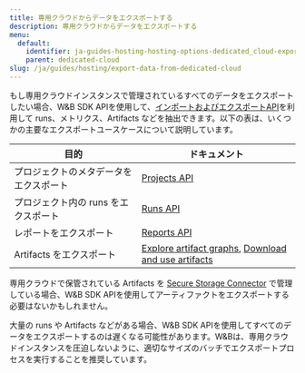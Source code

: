 ```yaml
---
title: 専用クラウドからデータをエクスポートする
description: 専用クラウドからデータをエクスポートする
menu:
  default:
    identifier: ja-guides-hosting-hosting-options-dedicated_cloud-export-data-from-dedicated-cloud
    parent: dedicated-cloud
slug: /ja/guides/hosting/export-data-from-dedicated-cloud
---
```


もし専用クラウドインスタンスで管理されているすべてのデータをエクスポートしたい場合、W&B SDK APIを使用して、[インポートおよびエクスポートAPI](/ja/ref/python/public-api/)を利用して runs、メトリクス、Artifacts などを抽出できます。以下の表は、いくつかの主要なエクスポートユースケースについて説明しています。

| 目的 | ドキュメント |
|---------|---------------|
| プロジェクトのメタデータをエクスポート | [Projects API](/ja/ref/python/public-api/projects/) |
| プロジェクト内の runs をエクスポート | [Runs API](/ja/ref/python/public-api/runs/) |
| レポートをエクスポート | [Reports API](/ja/guides/reports/clone-and-export-reports/) |
| Artifacts をエクスポート | [Explore artifact graphs](/ja/guides/artifacts/explore-and-traverse-an-artifact-graph/), [Download and use artifacts](/ja/guides/core/artifacts/download-and-use-an-artifact/#download-and-use-an-artifact-stored-on-wb) |

専用クラウドで保管されている Artifacts を [Secure Storage Connector](/ja/guides/models/app/settings-page/teams/#secure-storage-connector) で管理している場合、W&B SDK APIを使用してアーティファクトをエクスポートする必要はないかもしれません。

<Note>
大量の runs や Artifacts などがある場合、W&B SDK APIを使用してすべてのデータをエクスポートするのは遅くなる可能性があります。W&Bは、専用クラウドインスタンスを圧迫しないように、適切なサイズのバッチでエクスポートプロセスを実行することを推奨しています。
</Note>